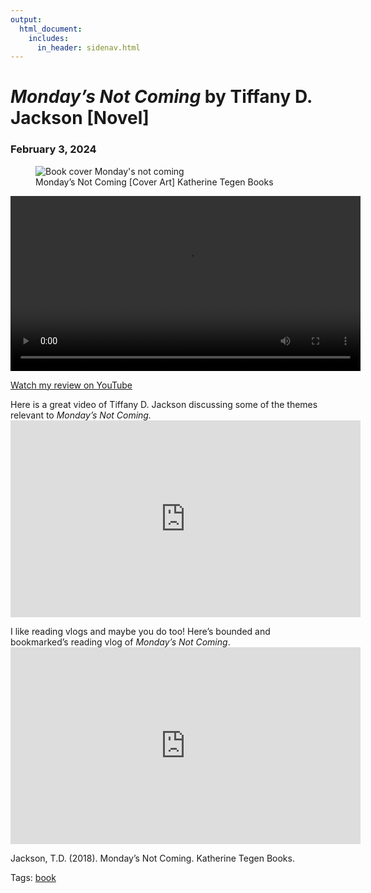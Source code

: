 ```yaml
---
output: 
  html_document:
    includes:
      in_header: sidenav.html
---
```


<!-- Page content -->
<div class="main">
<div class="card">
# <em> Monday's Not Coming </em> by Tiffany D. Jackson [Novel]
### February 3, 2024

<figure>
<img class="cover" src="./media/cover-mondays_not_coming.jpg" alt="Book cover Monday's not coming">
<figcaption>Monday's Not Coming [Cover Art] Katherine Tegen Books</figcaption>
</figure>

<video width="560" controls>
  <source src="./media/monday.mp4" type="video/mp4">
</video>
[Watch my review on YouTube](https://youtu.be/RwhE1yy-o_A)

Here is a great video of Tiffany D. Jackson discussing some of the themes relevant to *Monday's Not Coming.*
<iframe width="560" height="315" src="https://www.youtube.com/embed/jkJmGC2QHPg?si=BCKwGfQ4gwuTWtc3" title="YouTube video player" frameborder="0" allow="accelerometer; autoplay; clipboard-write; encrypted-media; gyroscope; picture-in-picture; web-share" allowfullscreen></iframe>

I like reading vlogs and maybe you do too! Here's bounded and bookmarked's reading vlog of *Monday's Not Coming*.
<iframe width="560" height="315" src="https://www.youtube.com/embed/Wxcc_ybA3Ps?si=v13Xm18CaucBGP3_" title="YouTube video player" frameborder="0" allow="accelerometer; autoplay; clipboard-write; encrypted-media; gyroscope; picture-in-picture; web-share" allowfullscreen></iframe>

Jackson, T.D. (2018). Monday’s Not Coming. Katherine Tegen Books.

Tags: <a href="tags-book.html">book</a> 

</div>
</div>
